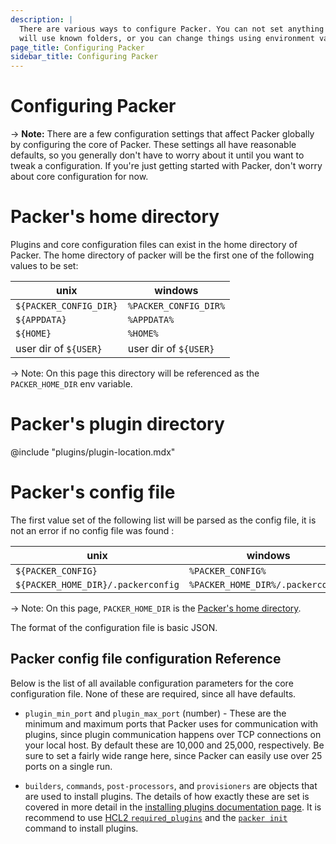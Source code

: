 ```yaml
---
description: |
  There are various ways to configure Packer. You can not set anything an Packer
  will use known folders, or you can change things using environment variables.
page_title: Configuring Packer
sidebar_title: Configuring Packer
---
```


# Configuring Packer

-> **Note:** There are a few configuration settings that affect Packer globally
by configuring the core of Packer. These settings all have reasonable defaults,
so you generally don't have to worry about it until you want to tweak a
configuration. If you're just getting started with Packer, don't worry about
core configuration for now.

# Packer's home directory

Plugins and core configuration files can exist in the home directory of
Packer. The home directory of packer will be the first one of the following
values to be set:

| unix                   | windows               |
|------------------------|-----------------------|
| `${PACKER_CONFIG_DIR}` | `%PACKER_CONFIG_DIR%` |
| `${APPDATA}`           | `%APPDATA%`           |
| `${HOME}`              | `%HOME%`              |
| user dir of `${USER}`  | user dir of `${USER}` |

-> Note: On this page this directory will be referenced as the
 `PACKER_HOME_DIR` env variable.

# Packer's plugin directory

@include "plugins/plugin-location.mdx"

# Packer's config file

The first value set of the following list will be parsed as the config file, it
is not an error if no config file was found :

| unix                               | windows                           |
|------------------------------------|-----------------------------------|
| `${PACKER_CONFIG}`                 | `%PACKER_CONFIG%`                 |
| `${PACKER_HOME_DIR}/.packerconfig` | `%PACKER_HOME_DIR%/.packerconfig` |

-> Note: On this page, `PACKER_HOME_DIR` is the [Packer's home
directory](#packer-s-home-directory).

The format of the configuration file is basic JSON.

## Packer config file configuration Reference

Below is the list of all available configuration parameters for the core
configuration file. None of these are required, since all have defaults.

- `plugin_min_port` and `plugin_max_port` (number) - These are the minimum
  and maximum ports that Packer uses for communication with plugins, since
  plugin communication happens over TCP connections on your local host. By
  default these are 10,000 and 25,000, respectively. Be sure to set a fairly
  wide range here, since Packer can easily use over 25 ports on a single run.

- `builders`, `commands`, `post-processors`, and `provisioners` are objects
  that are used to install plugins. The details of how exactly these are set is
  covered in more detail in the [installing plugins documentation
  page](/docs/extending/plugins). It is recommend to use [HCL2
  `required_plugins`](/docs/templates/hcl_templates/blocks/packer#specifying-plugin-requirements)
  and the [`packer init`](/docs/commands/init) command to install plugins.
